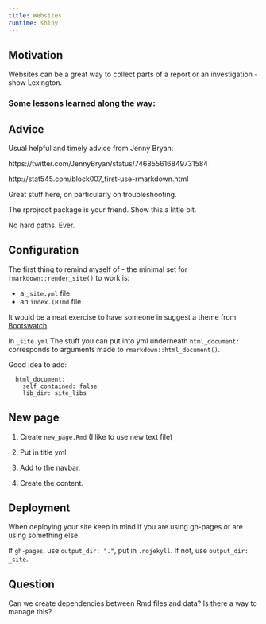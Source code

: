 ```yaml
---
title: Websites
runtime: shiny
---
```


## Motivation

Websites can be a great way to collect parts of a report or an investigation - show Lexington.

### Some lessons learned along the way:

## Advice

Usual helpful and timely advice from Jenny Bryan:

https://twitter.com/JennyBryan/status/746855616849731584

http://stat545.com/block007_first-use-rmarkdown.html

Great stuff here, on particularly on troubleshooting.

The rprojroot package is your friend. Show this a little bit.

No hard paths. Ever.

## Configuration

The first thing to remind myself of - the minimal set for `rmarkdown::render_site()` to work is:

* a `_site.yml` file
* an `index.(R)md` file

It would be a neat exercise to have someone in suggest a theme from [Bootswatch](http://bootswatch.com/).

In `_site.yml` The stuff you can put into yml underneath `html_document:` corresponds to arguments made to `rmarkdown::html_document()`.

Good idea to add:

```
  html_document:
    self_contained: false
    lib_dir: site_libs
```

## New page

1. Create `new_page.Rmd` (I like to use new text file)

2. Put in title yml

3. Add to the navbar.

4. Create the content.

## Deployment

When deploying your site keep in mind if you are using gh-pages or are using something else.

If `gh-pages`, use `output_dir: "."`, put in `.nojekyll`. If not, use `output_dir: _site`.

## Question 

Can we create dependencies between Rmd files and data? Is there a way to manage this?



